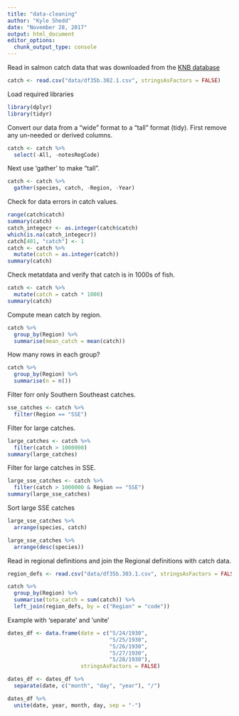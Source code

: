 ```yaml
---
title: "data-cleaning"
author: "Kyle Shedd"
date: "November 28, 2017"
output: html_document
editor_options: 
  chunk_output_type: console
---
```


Read in salmon catch data that was downloaded from the [KNB database](https://knb.ecoinformatics.org/knb/d1/mn/v2/object/df35b.302.1)
```r
catch <- read.csv("data/df35b.302.1.csv", stringsAsFactors = FALSE)
```

Load required libraries
```r
library(dplyr)
library(tidyr)
```

Convert our data from a "wide" format to a "tall" format (tidy). First remove any un-needed or derived columns.
```r
catch <- catch %>% 
  select(-All, -notesRegCode)
```

Next use 'gather' to make "tall".
```r
catch <- catch %>%
  gather(species, catch, -Region, -Year)
```

Check for data errors in catch values.
```r
range(catch$catch)
summary(catch)
catch_integecr <- as.integer(catch$catch)
which(is.na(catch_integecr))
catch[401, "catch"] <- 1
catch <- catch %>%
  mutate(catch = as.integer(catch))
summary(catch)
```

Check metatdata and verify that catch is in 1000s of fish.
```r
catch <- catch %>%
  mutate(catch = catch * 1000)
summary(catch)
```

Compute mean catch by region.
```r
catch %>%
  group_by(Region) %>%
  summarise(mean_catch = mean(catch))
```

How many rows in each group?
```r
catch %>%
  group_by(Region) %>%
  summarise(n = n())
```

Filter forr only Southern Southeast catches.
```r
sse_catches <- catch %>%
  filter(Region == "SSE")
```

Filter for large catches.
```r
large_catches <- catch %>%
  filter(catch > 1000000)
summary(large_catches)
```

Filter for large catches in SSE.
```r
large_sse_catches <- catch %>%
  filter(catch > 1000000 & Region == "SSE")
summary(large_sse_catches)
```

Sort large SSE catches
```r
large_sse_catches %>%
  arrange(species, catch)

large_sse_catches %>%
  arrange(desc(species))
```

Read in regional definitions and join the Regional definitions with catch data.
```r
region_defs <- read.csv("data/df35b.303.1.csv", stringsAsFactors = FALSE)

catch %>%
  group_by(Region) %>%
  summarise(tota_catch = sum(catch)) %>%
  left_join(region_defs, by = c("Region" = "code"))
```

Example with 'separate' and 'unite'
```r
dates_df <- data.frame(date = c("5/24/1930",
                                "5/25/1930",
                                "5/26/1930",
                                "5/27/1930",
                                "5/28/1930"),
                       stringsAsFactors = FALSE)

dates_df <- dates_df %>% 
  separate(date, c("month", "day", "year"), "/")

dates_df %>% 
  unite(date, year, month, day, sep = "-")
```


